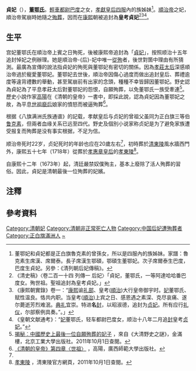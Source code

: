 '''貞妃'''（{{bd|17世纪|？|1661年|2月5日|catIdx=D}}），'''[[董鄂氏|董鄂氏]]'''。[[轻车都尉|輕車都尉]][[巴度|巴度]]之女，[[孝獻端敬皇后|孝獻皇后]][[五服|四服]]內的族姊妹<ref group="註">董鄂妃和貞妃都是正白旗魯克素的曾孫女，所以是四服內的族姊妹。家譜：魯克素生席漢、席爾泰。長子席漢生鄂碩，鄂碩生董鄂妃。次子席爾泰生巴度，巴度生貞妃。另參：《清列朝后妃傳稿》。</ref>。[[顺治帝|順治帝]]之妃，順治帝駕崩時她隨之[[殉葬|殉葬]]，因而在[[康熙|康熙]]朝被追封為'''皇考貞妃'''<ref>《清史稿》〈卷二百一十四 列傳一 后妃〉「貞妃，董鄂氏，一等阿達哈哈番巴度女。殉世祖。聖祖追封為皇考貞妃。」</ref><ref>《康熙朝實錄》卷一：“[[康熙|康熙]]谕[[礼部|礼部]]、皇考([[順治|順治]])大行皇帝御宇时。[[妃|妃]]董鄂氏、赋性温良。恪共内职。当皇考([[順治|順治]])上宾之日、感恩遇之素深、克尽哀痛、遂尔薨逝芳烈难泯。[[典礼|典礼]]宜崇。特进'''名'''[[封|封]]，以昭淑德，追封为[[贞妃|贞妃]]。所有应行[[礼仪|礼仪]]，尔部察例具奏。”。」</ref><ref>《皇朝文献通考》：“[[妃|妃]]董鄂氏，轻车都尉巴度女，顺治十八年二月追[[封|封]]皇考[[贞妃|贞妃]]。”</ref>。

==生平==

宫妃董鄂氏在順治帝上賓之日殉死，後被康熙帝追封為「[[貞妃|貞妃]]」，按照顺治十五年追封悼妃之例辦理。她是順治帝-{后}-妃中唯一[[殉葬|從殉]]者，後世對箇中理由有所猜測。最廣為宣傳的說法指貞妃的殉死與董鄂妃有密切的關係。因為[[孝莊文皇后|孝莊太后]]深感順治帝過於寵愛董鄂妃。董鄂妃去世後，順治帝因傷心過度而做出追封皇后、葬禮逾度等違背禮數的舉動，甚至駕崩前有出家的念頭，種種不幸皆歸因董鄂妃。野史認為貞妃為了平息孝莊太后對董鄂妃的怨恨，自願殉葬，以免董鄂氏一族受牽連<ref name="yeshi">[http://big5.ycwb.com/culture/2011-04/30/content_3422104.htm 揭秘︰中國歷史上最後一位自願殉葬的妃子] {{Wayback|url=http://big5.ycwb.com/culture/2011-04/30/content_3422104.htm |date=20130318032816 }}，來自《大清野史之謎》，金滿樓，北京工業大學出版社。2011年10月1日查閱。</ref>。歷史小說作家[[高阳_(作家)|高陽]]在《清朝的皇帝》一書中，即採此說，認為貞妃因為董鄂妃之故，為平息[[额尔德尼布木巴|世祖廢后]]娘家的憤怒而被逼殉葬<ref>[http://data.book.hexun.com.tw/chapter-2490-4-11.shtml 《清朝的皇帝》第四章〈世祖〉] {{Wayback|url=http://data.book.hexun.com.tw/chapter-2490-4-11.shtml|date=20180817225738}}，高陽，廣西師範大學出版社。</ref>。

根据《八旗满洲氏族通谱》的記载，孝献皇后与贞妃的曾祖父虽同为正白旗三等伯[[鲁克素|鲁克素]]，但兩者血缘关系已远至四代。野史及個別小说家称贞妃是为了避免家族遭受报复而殉葬是没有事实根据，不足为信。

顺治帝死时22岁，贞妃死时的年龄也应在20歲左右<ref name="yeshi" />，初時葬於[[清東陵|清東陵]]風水牆西門外，康熙五十七年（1718年）從葬於[[孝惠章皇后|孝惠章皇后]]的[[清孝陵|孝東陵]]<ref>[http://www.qingdongling.com/jdjs/16/ 孝東陵] {{Wayback|url=http://www.qingdongling.com/jdjs/16/|date=20130207030834}}，清東陵官方網頁，2011年10月1日查閱。</ref>。

自康熙十二年（1673年）起，清廷嚴禁奴僕殉主，基本上廢除了活人殉葬的習俗。因此，貞妃是清朝最後一位殉葬的妃嬪。

==注釋==
{{Reflist|group=註}}

==參考資料==
{{Reflist}}

{{清世祖皇室}}
{{DEFAULTSORT:D}}
[[Category:清朝妃|Category:清朝妃]]
[[Category:清朝非正常死亡人物|Category:清朝非正常死亡人物]]
[[Category:中国后妃遭殉葬者|Category:中国后妃遭殉葬者]]
[[Category:正白旗滿洲人|Category:正白旗滿洲人]]
[[Category:董鄂氏|~]]